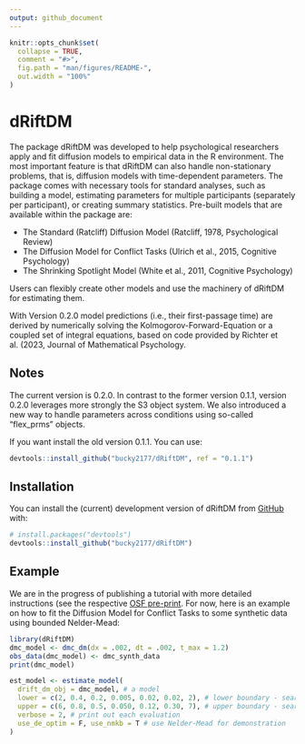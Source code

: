 ```yaml
---
output: github_document
---
```



```r
knitr::opts_chunk$set(
  collapse = TRUE,
  comment = "#>",
  fig.path = "man/figures/README-",
  out.width = "100%"
)
```

# dRiftDM

The package dRiftDM was developed to help psychological researchers apply and fit diffusion models to empirical data in the R environment. The most important feature is that dRiftDM can also handle non-stationary problems, that is, diffusion models with time-dependent parameters. The package comes with necessary tools for standard analyses, such as building a model, estimating parameters for multiple participants (separately per participant), or creating summary statistics. Pre-built models that are available within the package are: 

- The Standard (Ratcliff) Diffusion Model (Ratcliff, 1978, Psychological Review)
- The Diffusion Model for Conflict Tasks (Ulrich et al., 2015, Cognitive Psychology)
- The Shrinking Spotlight Model  (White et al., 2011, Cognitive Psychology)

Users can flexibly create other models and use the machinery of dRiftDM for estimating them. 

With Version 0.2.0 model predictions (i.e., their first-passage time) are derived by numerically solving the Kolmogorov-Forward-Equation or a coupled set of integral equations, based on code provided by Richter et al. (2023, Journal of Mathematical Psychology. 


## Notes

The current version is 0.2.0. In contrast to the former version 0.1.1, version 0.2.0 leverages more strongly the S3 object system. We also introduced a new way to handle parameters across conditions using so-called "flex_prms" objects. 

If you want install the old version 0.1.1. You can use: 

```r
devtools::install_github("bucky2177/dRiftDM", ref = "0.1.1")
```

## Installation

You can install the (current) development version of dRiftDM from [GitHub](https://github.com/) with:

```r
# install.packages("devtools")
devtools::install_github("bucky2177/dRiftDM")
```

## Example

We are in the progress of publishing a tutorial with more detailed instructions (see the respective [OSF pre-print](https://osf.io/preprints/osf/3t2vf). For now, here is an example on how to fit the Diffusion Model for Conflict Tasks to some synthetic data using bounded Nelder-Mead:

```r
library(dRiftDM)
dmc_model <- dmc_dm(dx = .002, dt = .002, t_max = 1.2)
obs_data(dmc_model) <- dmc_synth_data
print(dmc_model)
```

```r
est_model <- estimate_model(
  drift_dm_obj = dmc_model, # a model
  lower = c(2, 0.4, 0.2, 0.005, 0.02, 0.02, 2), # lower boundary - search space
  upper = c(6, 0.8, 0.5, 0.050, 0.12, 0.30, 7), # upper boundary - search space
  verbose = 2, # print out each evaluation
  use_de_optim = F, use_nmkb = T # use Nelder-Mead for demonstration
)
```


